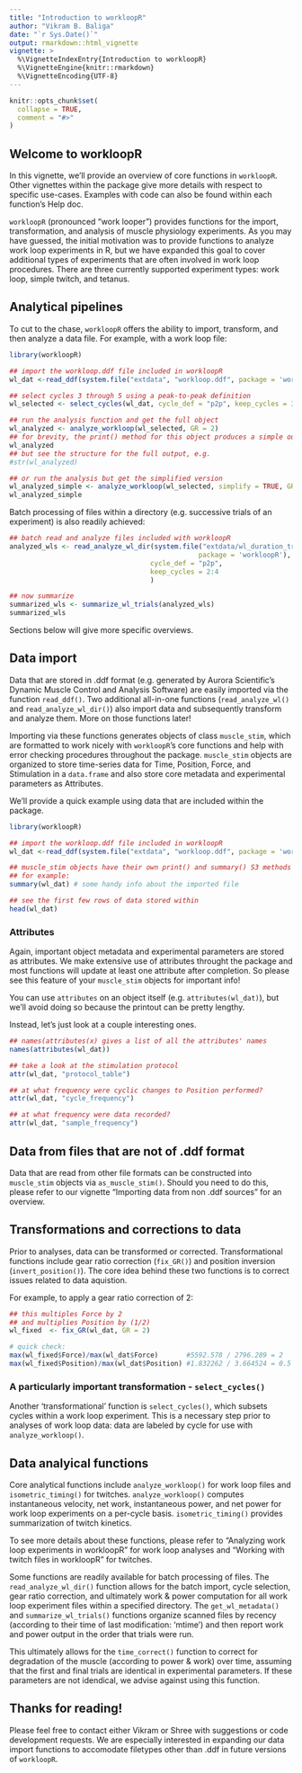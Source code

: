 ```yaml
---
title: "Introduction to workloopR"
author: "Vikram B. Baliga"
date: "`r Sys.Date()`"
output: rmarkdown::html_vignette
vignette: >
  %\VignetteIndexEntry{Introduction to workloopR}
  %\VignetteEngine{knitr::rmarkdown}
  %\VignetteEncoding{UTF-8}
---
```


```r
knitr::opts_chunk$set(
  collapse = TRUE,
  comment = "#>"
)
```


## Welcome to workloopR

In this vignette, we'll provide an overview of core functions in `workloopR`. Other vignettes within the package give more details with respect to specific use-cases. Examples with code can also be found within each function's Help doc.

`workloopR` (pronounced "work looper") provides functions for the import, transformation, and analysis of muscle physiology experiments. As you may have guessed, the initial motivation was to provide functions to analyze work loop experiments in R, but we have expanded this goal to cover additional types of experiments that are often involved in work loop procedures. There are three currently supported experiment types: work loop, simple twitch, and tetanus.


## Analytical pipelines

To cut to the chase, `workloopR` offers the ability to import, transform, and then analyze a data file. For example, with a work loop file:
```r
library(workloopR)

## import the workloop.ddf file included in workloopR
wl_dat <-read_ddf(system.file("extdata", "workloop.ddf", package = 'workloopR'))

## select cycles 3 through 5 using a peak-to-peak definition
wl_selected <- select_cycles(wl_dat, cycle_def = "p2p", keep_cycles = 3:5)

## run the analysis function and get the full object
wl_analyzed <- analyze_workloop(wl_selected, GR = 2)
## for brevity, the print() method for this object produces a simple output
wl_analyzed
## but see the structure for the full output, e.g.
#str(wl_analyzed)

## or run the analysis but get the simplified version
wl_analyzed_simple <- analyze_workloop(wl_selected, simplify = TRUE, GR = 2)
wl_analyzed_simple
```

Batch processing of files within a directory (e.g. successive trials of an experiment) is also readily achieved:
```r
## batch read and analyze files included with workloopR
analyzed_wls <- read_analyze_wl_dir(system.file("extdata/wl_duration_trials",
                                               package = 'workloopR'),
                                   cycle_def = "p2p",
                                   keep_cycles = 2:4
                                   )

## now summarize
summarized_wls <- summarize_wl_trials(analyzed_wls)
summarized_wls
```

Sections below will give more specific overviews.


## Data import

Data that are stored in .ddf format (e.g. generated by Aurora Scientific's Dynamic Muscle Control and Analysis Software) are easily imported via the function `read_ddf()`. Two additional all-in-one functions (`read_analyze_wl()` and `read_analyze_wl_dir()`) also import data and subsequently transform and analyze them. More on those functions later!

Importing via these functions generates objects of class `muscle_stim`, which are formatted to work nicely with `workloopR`'s core functions and help with error checking procedures throughout the package. `muscle_stim` objects are organized to store time-series data for Time, Position, Force, and Stimulation in a `data.frame` and also store core metadata and experimental parameters as Attributes.

We'll provide a quick example using data that are included within the package.

```r
library(workloopR)

## import the workloop.ddf file included in workloopR
wl_dat <-read_ddf(system.file("extdata", "workloop.ddf", package = 'workloopR'))

## muscle_stim objects have their own print() and summary() S3 methods
## for example:
summary(wl_dat) # some handy info about the imported file

## see the first few rows of data stored within
head(wl_dat)
```


### Attributes

Again, important object metadata and experimental parameters are stored as attributes. We make extensive use of attributes throught the package and most functions will update at least one attribute after completion. So please see this feature of your `muscle_stim` objects for important info!

You can use `attributes` on an object itself (e.g. `attributes(wl_dat)`), but we'll avoid doing so because the printout can be pretty lengthy.

Instead, let's just look at a couple interesting ones.

```r
## names(attributes(x) gives a list of all the attributes' names
names(attributes(wl_dat))

## take a look at the stimulation protocol
attr(wl_dat, "protocol_table")

## at what frequency were cyclic changes to Position performed?
attr(wl_dat, "cycle_frequency")

## at what frequency were data recorded?
attr(wl_dat, "sample_frequency")
```


## Data from files that are not of .ddf format

Data that are read from other file formats can be constructed into `muscle_stim` objects via `as_muscle_stim()`. Should you need to do this, please refer to our vignette "Importing data from non .ddf sources" for an overview.


## Transformations and corrections to data

Prior to analyses, data can be transformed or corrected. Transformational functions include gear ratio correction (`fix_GR()`) and position inversion (`invert_position()`). The core idea behind these two functions is to correct issues related to data aquistion.

For example, to apply a gear ratio correction of 2:
```r
## this multiples Force by 2
## and multiplies Position by (1/2)
wl_fixed  <- fix_GR(wl_dat, GR = 2)

# quick check:
max(wl_fixed$Force)/max(wl_dat$Force)       #5592.578 / 2796.289 = 2
max(wl_fixed$Position)/max(wl_dat$Position) #1.832262 / 3.664524 = 0.5
```


### A particularly important transformation - `select_cycles()`

Another 'transformational' function is `select_cycles()`, which subsets cycles within a work loop experiment. This is a necessary step prior to analyses of work loop data: data are labeled by cycle for use with `analyze_workloop()`.


## Data analyical functions

Core analytical functions include `analyze_workloop()` for work loop files and `isometric_timing()` for twitches. `analyze_workloop()` computes instantaneous velocity, net work, instantaneous power, and net power for work loop experiments on a per-cycle basis. `isometric_timing()` provides summarization of twitch kinetics.

To see more details about these functions, please refer to "Analyzing work loop experiments in workloopR" for work loop analyses and "Working with twitch files in workloopR" for twitches.

Some functions are readily available for batch processing of files. The `read_analyze_wl_dir()` function allows for the batch import, cycle selection, gear ratio correction, and ultimately work & power computation for all work loop experiment files within a specified directory. The `get_wl_metadata()` and `summarize_wl_trials()` functions organize scanned files by recency (according to their time of last modification: 'mtime') and then report work and power output in the order that trials were run.

This ultimately allows for the `time_correct()` function to correct for degradation of the muscle (according to power & work) over time, assuming that the first and final trials are identical in experimental parameters. If these parameters are not idendical, we advise against using this function.


## Thanks for reading!

Please feel free to contact either Vikram or Shree with suggestions or code development requests. We are especially interested in expanding our data import functions to accomodate filetypes other than .ddf in future versions of `workloopR`.
